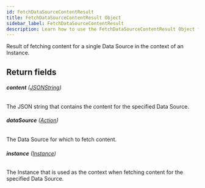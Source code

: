 ```yaml
---
id: FetchDataSourceContentResult
title: FetchDataSourceContentResult Object
sidebar_label: FetchDataSourceContentResult
description: Learn how to use the FetchDataSourceContentResult Object for 's API.
---
```


Result of fetching content for a single Data Source in the context of an Instance.

## Return fields

###### <b>content</b> ([JSONString](api/schema/scalar/JSONString.mdx))

The JSON string that contains the content for the specified Data Source.

###### <b>dataSource</b> ([Action](api/schema/object/Action.mdx))

The Data Source for which to fetch content.

###### <b>instance</b> ([Instance](api/schema/object/Instance.mdx))

The Instance that is used as the context when fetching content for the specified Data Source.
